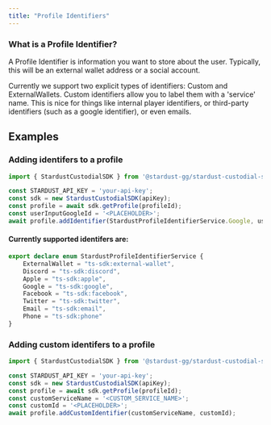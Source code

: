 ```yaml
---
title: "Profile Identifiers"
---
```

### What is a Profile Identifier?
A Profile Identifier is information you want to store about the user. Typically, this will be an external wallet address 
or a social account.

Currently we support two explicit types of identifiers: Custom and ExternalWallets. 
Custom identifiers allow you to label them with a 'service' name. This is nice for
things like internal player identifiers, or third-party identifiers (such as a google identifier), or even emails.

## Examples
### Adding identifers to a profile
```TypeScript profileIdentifier.ts
import { StardustCustodialSDK } from '@stardust-gg/stardust-custodial-sdk';

const STARDUST_API_KEY = 'your-api-key';
const sdk = new StardustCustodialSDK(apiKey);
const profile = await sdk.getProfile(profileId); 
const userInputGoogleId = '<PLACEHOLDER>';
await profile.addIdentifier(StardustProfileIdentifierService.Google, userInputGoogleId);
```

#### Currently supported identifers are:
```TypeScript StardustProfileIdentifierService.ts
export declare enum StardustProfileIdentifierService {
    ExternalWallet = "ts-sdk:external-wallet",
    Discord = "ts-sdk:discord",
    Apple = "ts-sdk:apple",
    Google = "ts-sdk:google",
    Facebook = "ts-sdk:facebook",
    Twitter = "ts-sdk:twitter",
    Email = "ts-sdk:email",
    Phone = "ts-sdk:phone"
}
```

### Adding custom identifers to a profile
```TypeScript profileIdentifier.ts
import { StardustCustodialSDK } from '@stardust-gg/stardust-custodial-sdk';

const STARDUST_API_KEY = 'your-api-key';
const sdk = new StardustCustodialSDK(apiKey);
const profile = await sdk.getProfile(profileId); 
const customServiceName = '<CUSTOM_SERVICE_NAME>';
const customId = '<PLACEHOLDER>';
await profile.addCustomIdentifier(customServiceName, customId);
```





